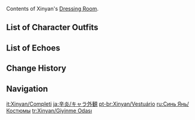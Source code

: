 {{CharacterTabs}}
Contents of Xinyan's [[Dressing Room]].

==List of Character Outfits==
{{Outfits by Category Table|Xinyan Outfits|nocharacter=1}}

==List of Echoes==
{{Echoes by Category Table|Xinyan Echoes|nocharacter=1}}

==Change History==
{{Change History|1.1}}

==Navigation==
{{Character Navbox|Dressing Room}}

[[it:Xinyan/Completi]]
[[ja:辛炎/キャラ外観]]
[[pt-br:Xinyan/Vestuário]]
[[ru:Синь Янь/Костюмы]]
[[tr:Xinyan/Giyinme Odası]]